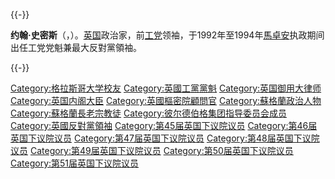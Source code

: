 {{unreferenced|time=2016-07-14T14:39:01+00:00}}{{-}}
{{NoteTA
|G1=PoliticiansUK
|G2=UK Places
|1=zh-cn:史密斯; zh-tw:史密斯; zh-hk:史密夫;
}}
{{Infobox Officeholder
|honorific-prefix = 
|name             = 約翰·史密斯<br>John Smith
|honorific-suffix = [[御用大律師|QC]] [[The_Right_Honourable|閣下]]
|image            = 
|office           = [[反對黨領袖_(英國)|反對黨領袖]]
|monarch          = [[伊莉莎白二世|伊莉莎白二世]]
|primeminister    = [[约翰·梅杰|约翰·梅杰]]
|term_start       = 1992年7月18日
|term_end         = 1994年5月12日
|predecessor      = [[尼尔·基诺克|尼尔·基诺克]]
|successor        = [[玛格丽特·贝克特|玛格丽特·贝克特]]
|office1          = [[英國工黨黨魁列表|工黨黨魁]]
|term_start1      = 1992年7月18日
|term_end1        = 1994年5月12日
|deputy1          = [[玛格丽特·贝克特|玛格丽特·贝克特]]
|predecessor1     = [[尼尔·基诺克|尼尔·基诺克]]
|successor1       = [[托尼·布莱尔|托尼·布莱尔]]         
|office2          = {{le|影子內閣財政大臣|Shadow Chancellor of the Exchequer}}
|leader2          = [[尼尔·基诺克|尼尔·基诺克]]
|term_start2      = 1987年7月13日
|term_end2        = 1992年7月24日
|predecessor2     = [[羅伊·哈特斯利|羅伊·哈特斯利]]
|successor2       = [[戈登·布朗|戈登·布朗]]
|office3          = {{le|影子內閣商業創新及技能大臣|Shadow Secretary of State for Business, Innovation and Skills|影子內閣貿易及工業大臣}}
|term_start3      = 1984年10月26日
|term_end3        = 1987年7月13日
|leader3          = [[尼尔·基诺克|尼尔·基诺克]]
|preceded3        = {{le|彼得·索爾|Peter Shore}}
|succeeded3       = {{le|布賴恩·古爾德|Bryan Gould}}
|office4          = {{le|影子內閣就業事務大臣|Shadow Secretary of State for Employment}}
|term_start4      = 1983年10月2日
|term_end4        = 1984年10月26日
|leader4          = [[尼尔·基诺克|尼尔·基诺克]]
|preceded4        = {{le|艾利克·瓦雷|Eric Varley}}
|succeeded4       = [[彭仕國|彭仕國]]
|office5          = {{le|影子內閣能源及氣候變化大臣|Shadow Secretary of State for Energy and Climate Change|影子內閣能源大臣}}
|term_start5      = 1982年11月24日
|term_end5        = 1983年10月2日
|leader5          = [[邁克爾·富特|邁克爾·富特]]
|preceded5        = {{le|梅林·里斯|Merlyn Rees}}
|succeeded5       = {{le|沃門男爵斯坦利·沃門|Stanley Orme, Baron Orme|斯坦利·沃門}}
|office6          = {{le|影子內閣商業創新及技能大臣|Shadow Secretary of State for Business, Innovation and Skills|影子內閣貿易大臣}}
|term_start6      = 1979年5月4日
|term_end6        = 1982年11月24日
|leader7          = [[詹姆斯·卡拉漢|詹姆斯·卡拉漢]]<br>[[邁克爾·富特|邁克爾·富特]]
|preceded7        = ''職位創設''
|succeeded7       = {{le|桑德韋爾的安齊爾男爵彼得·安齊爾|Peter Archer, Baron Archer of Sandwell|彼得·安齊爾}}
|office8          = [[商業創新及技能大臣|貿易大臣及貿易委員會主席]]
|primeminister8   = [[詹姆斯·卡拉漢|詹姆斯·卡拉漢]]
|term_start8      = 1978年11月11日
|term_end8        = 1979年5月4日
|predecessor8     = {{le|艾德蒙·戴爾|Edmund Dell}}
|successor8       = {{le|約翰·諾特|John Nott}}
|office9          = {{le|樞密院辦公室 (英國)|Privy Council Office (United Kingdom)|樞密院辦公室}}國務大臣
|primeminister9   = [[詹姆斯·卡拉漢|詹姆斯·卡拉漢]]
|term_start9      = 1976年4月8日
|term_end9        = 1978年11月11日
|predecessor9     = {{le|克勞瑟-亨特男爵諾曼·克勞瑟·亨特|Norman Crowther Hunt, Baron Crowther-Hunt|諾曼·克勞瑟·亨特}}
|successor9       = {{le|比爾克女男爵阿爾瑪·比爾克|Alma Birk, Baroness Birk|阿爾瑪·比爾克}}
|office10         = {{le|能源部 (英國)|Department of Energy (United Kingdom)|能源國務大臣}}
|primeminister10  = [[哈羅德·威爾遜|哈羅德·威爾遜]]
|term_start10     = 1975年12月4日
|term_end10       = 1976年4月8日
|predecessor10    = {{le|巴洛格男爵托馬斯·巴洛格|Thomas Balogh, Baron Balogh|托馬斯·巴洛格}}
|successor10      = {{le|迪克森·梅本|Dickson Mabon}}
|office11         = {{le|東曼克蘭斯 (英國國會選區)|Monklands East (UK Parliament constituency)|東曼克蘭斯選區}}<br>{{small|{{le|北拉奈克 (英國國會選區)|North Lanarkshire (UK Parliament constituency)|北拉奈克選區}}（1970－1983）}}<br>[[國會議員|下議院議員]]
|term_start11     = 1970年6月18日
|term_end11       = 1994年5月12日
|predecessor11    = {{le|佩吉·赫比森|Peggy Herbison|瑪格麗特·赫比森}}
|successor11      = {{le|利凱琳|Helen Liddell|海倫·利德爾}}
|birth_date       = {{birth date|df=yes|1938|9|13}}
|birth_place      = {{UK}}[[蘇格蘭|蘇格蘭]][[阿盖尔-比特|阿蓋爾]]{{le|達爾馬利|Dalmally}}
|death_place      = {{UK}}[[英格蘭|英格蘭]][[倫敦|倫敦]]
|death_date       = {{death date and age|df=yes|1994|5|12|1938|9|13}}
|party            = [[工黨_(英國)|工黨]]
|spouse           = {{le|吉爾摩希爾的史密斯男爵夫人伊麗莎白·史密斯|Elizabeth Smith, Baroness Smith of Gilmorehill|伊麗莎白·史密斯}}<small>（1967－1994）</small>
|education        = {{le|達農文法學校|Dunoon Grammar School}}
|alma_mater       = [[格拉斯哥大學|格拉斯哥大學]]
|religion         = [[蘇格蘭教會|蘇格蘭教會]]}}

'''约翰·史密斯'''（{{lang-en|John Smith}}，{{Bd|1938年|9月13日|1994年|5月12日|catIdx=Smith}}）。[[英国|英国]]政治家，前[[工党_(英国)|工党]]领袖，于1992年至1994年[[馬卓安|馬卓安]]执政期间出任工党党魁兼最大反對黨領袖。

{{-}}
{{Authority control}}
{{DEFAULTSORT:Smith, John}}

[[Category:格拉斯哥大学校友|Category:格拉斯哥大学校友]]
[[Category:英國工黨黨魁|Category:英國工黨黨魁]]
[[Category:英国御用大律师|Category:英国御用大律师]]
[[Category:英国内阁大臣|Category:英国内阁大臣]]
[[Category:英國樞密院顧問官|Category:英國樞密院顧問官]]
[[Category:蘇格蘭政治人物|Category:蘇格蘭政治人物]]
[[Category:蘇格蘭長老宗教徒|Category:蘇格蘭長老宗教徒]]
[[Category:彼尔德伯格集团指导委员会成员|Category:彼尔德伯格集团指导委员会成员]]
[[Category:英國反對黨領袖|Category:英國反對黨領袖]]
[[Category:第45届英国下议院议员|Category:第45届英国下议院议员]]
[[Category:第46届英国下议院议员|Category:第46届英国下议院议员]]
[[Category:第47届英国下议院议员|Category:第47届英国下议院议员]]
[[Category:第48届英国下议院议员|Category:第48届英国下议院议员]]
[[Category:第49届英国下议院议员|Category:第49届英国下议院议员]]
[[Category:第50届英国下议院议员|Category:第50届英国下议院议员]]
[[Category:第51届英国下议院议员|Category:第51届英国下议院议员]]